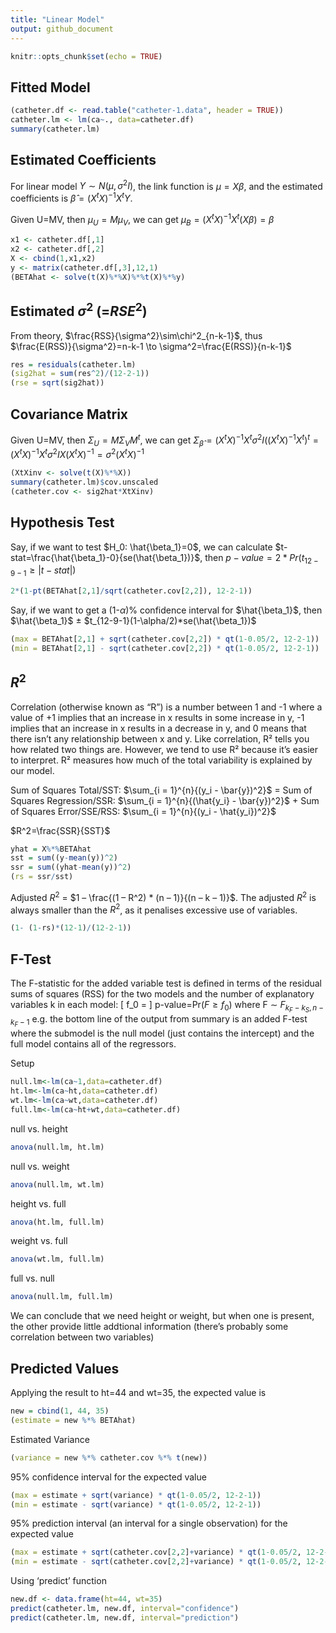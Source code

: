 ```yaml
---
title: "Linear Model"
output: github_document
---
```


```r
knitr::opts_chunk$set(echo = TRUE)
```

## Fitted Model
```r
(catheter.df <- read.table("catheter-1.data", header = TRUE))
catheter.lm <- lm(ca~., data=catheter.df)
summary(catheter.lm)
```

## Estimated Coefficients
For linear model $Y \sim N(\mu,\sigma^2I)$, the link function is $\mu=X\beta$, and the estimated coefficients is $\hat{\beta}=(X^tX)^{-1}X^tY$.

Given U=MV, then $\mu_U=M\mu_V$, we can get $\mu_B=(X^tX)^{-1}X^t(X\beta)=\beta$
```r
x1 <- catheter.df[,1]
x2 <- catheter.df[,2]
X <- cbind(1,x1,x2)
y <- matrix(catheter.df[,3],12,1)
(BETAhat <- solve(t(X)%*%X)%*%t(X)%*%y)
```

## Estimated $\sigma^2$ (=$RSE^2$)
From theory, $\frac{RSS}{\sigma^2}\sim\chi^2_{n-k-1}$, thus $\frac{E(RSS)}{\sigma^2}=n-k-1 \to \sigma^2=\frac{E(RSS)}{n-k-1}$
```r
res = residuals(catheter.lm)
(sig2hat = sum(res^2)/(12-2-1))
(rse = sqrt(sig2hat))
```

## Covariance Matrix
Given U=MV, then $\Sigma_U=M\Sigma_VM^t$, we can get $\Sigma_\hat{\beta}=(X^tX)^{-1}X^t\sigma^2I((X^tX)^{-1}X^t)^t=(X^tX)^{-1}X^t\sigma^2IX(X^tX)^{-1}=\sigma^2(X^tX)^{-1}$
```r
(XtXinv <- solve(t(X)%*%X))
summary(catheter.lm)$cov.unscaled
(catheter.cov <- sig2hat*XtXinv)
```

## Hypothesis Test
Say, if we want to test $H_0: \hat{\beta_1}=0$, we can calculate $t-stat=\frac{\hat{\beta_1}-0}{se(\hat{\beta_1})}$, then $p-value=2*Pr(t_{12-9-1}\ge|t-stat|)$
```r
2*(1-pt(BETAhat[2,1]/sqrt(catheter.cov[2,2]), 12-2-1))
```

Say, if we want to get a (1-$\alpha$)% confidence interval for $\hat{\beta_1}$, then $\hat{\beta_1}$ $\pm$ $t_{12-9-1}(1-\alpha/2)*se(\hat{\beta_1})$
```r
(max = BETAhat[2,1] + sqrt(catheter.cov[2,2]) * qt(1-0.05/2, 12-2-1))
(min = BETAhat[2,1] - sqrt(catheter.cov[2,2]) * qt(1-0.05/2, 12-2-1))
```

## $R^2$
Correlation (otherwise known as “R”) is a number between 1 and -1 where a value of +1 implies that an increase in x results in some increase in y, -1 implies that an increase in x results in a decrease in y, and 0 means that there isn’t any relationship between x and y. Like correlation, R² tells you how related two things are. However, we tend to use R² because it’s easier to interpret. R² measures how much of the total variability is explained by our model.

Sum of Squares Total/SST: $\sum_{i = 1}^{n}{(y_i - \bar{y})^2}$ = Sum of Squares Regression/SSR: $\sum_{i = 1}^{n}{(\hat{y_i} - \bar{y})^2}$ + Sum of Squares Error/SSE/RSS: $\sum_{i = 1}^{n}{(y_i - \hat{y_i})^2}$

$R^2=\frac{SSR}{SST}$
```r
yhat = X%*%BETAhat
sst = sum((y-mean(y))^2)
ssr = sum((yhat-mean(y))^2)
(rs = ssr/sst)
```

Adjusted $R^2$ = $1 – \frac{(1 – R^2) * (n – 1)}{(n – k – 1)}$. The adjusted $R^2$ is always smaller than the $R^2$, as it penalises excessive use of variables.
```r
(1- (1-rs)*(12-1)/(12-2-1))
```

## F-Test
The F-statistic for the added variable test is defined in terms of the residual sums of squares (RSS) for the two models and the number of explanatory variables k in each model:
\[ f_0 = \frac{(RSS_S-RSS_F)/(k_F-k_S)}{RSS_F/(n-k_F-1)}\] p-value=Pr($F \ge f_0$) where F $\sim$ $F_{k_F-k_S, n-k_F-1}$ e.g. the bottom line of the output from summary is an added F-test where the submodel is the null model (just contains the intercept) and the full model contains all of the regressors.

Setup
```r
null.lm<-lm(ca~1,data=catheter.df)
ht.lm<-lm(ca~ht,data=catheter.df)
wt.lm<-lm(ca~wt,data=catheter.df)
full.lm<-lm(ca~ht+wt,data=catheter.df)
```

null vs. height
```r
anova(null.lm, ht.lm)
```

null vs. weight
```r
anova(null.lm, wt.lm)
```

height vs. full
```r
anova(ht.lm, full.lm)
```

weight vs. full
```r
anova(wt.lm, full.lm)
```

full vs. null
```r
anova(null.lm, full.lm)
```

We can conclude that we need height or weight, but when one is present, the other provide little addtional information (there's probably some correlation between two variables)

## Predicted Values
Applying the result to ht=44 and wt=35, the expected value is
```r
new = cbind(1, 44, 35)
(estimate = new %*% BETAhat)
```

Estimated Variance
```r
(variance = new %*% catheter.cov %*% t(new))
```

95% confidence interval for the expected value
```r
(max = estimate + sqrt(variance) * qt(1-0.05/2, 12-2-1))
(min = estimate - sqrt(variance) * qt(1-0.05/2, 12-2-1))
```

95% prediction interval (an interval for a single observation) for the expected value
```r
(max = estimate + sqrt(catheter.cov[2,2]+variance) * qt(1-0.05/2, 12-2-1))
(min = estimate - sqrt(catheter.cov[2,2]+variance) * qt(1-0.05/2, 12-2-1))
```

Using 'predict' function
```r
new.df <- data.frame(ht=44, wt=35)
predict(catheter.lm, new.df, interval="confidence")
predict(catheter.lm, new.df, interval="prediction")
```

